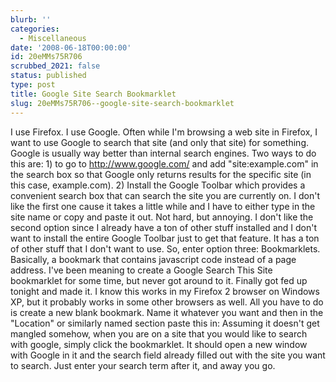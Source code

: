 ```yaml
---
blurb: ''
categories:
  - Miscellaneous
date: '2008-06-18T00:00:00'
id: 20eMMs75R706
scrubbed_2021: false
status: published
type: post
title: Google Site Search Bookmarklet
slug: 20eMMs75R706--google-site-search-bookmarklet
---
```


I use Firefox. I use Google. Often while I'm browsing a web site in
Firefox, I want to use Google to search that site (and only that
site) for something. Google is usually way better than internal
search engines. Two ways to do this are: 1) to go to
http://www.google.com/ and add "site:example.com" in the search box
so that Google only returns results for the specific site (in this
case, example.com). 2) Install the Google Toolbar which provides a
convenient search box that can search the site you are currently
on. I don't like the first one cause it takes a little while and I
have to either type in the site name or copy and paste it out. Not
hard, but annoying. I don't like the second option since I already
have a ton of other stuff installed and I don't want to install the
entire Google Toolbar just to get that feature. It has a ton of
other stuff that I don't want to use. So, enter option three:
Bookmarklets. Basically, a bookmark that contains javascript code
instead of a page address. I've been meaning to create a Google
Search This Site bookmarklet for some time, but never got around to
it. Finally got fed up tonight and made it. I know this works in my
Firefox 2 browser on Windows XP, but it probably works in some
other browsers as well. All you have to do is create a new blank
bookmark. Name it whatever you want and then in the "Location" or
similarly named section paste this in:
Assuming it doesn't get mangled somehow, when you are on a site
that you would like to search with google, simply click the
bookmarklet. It should open a new window with Google in it and the
search field already filled out with the site you want to search.
Just enter your search term after it, and away you go.
